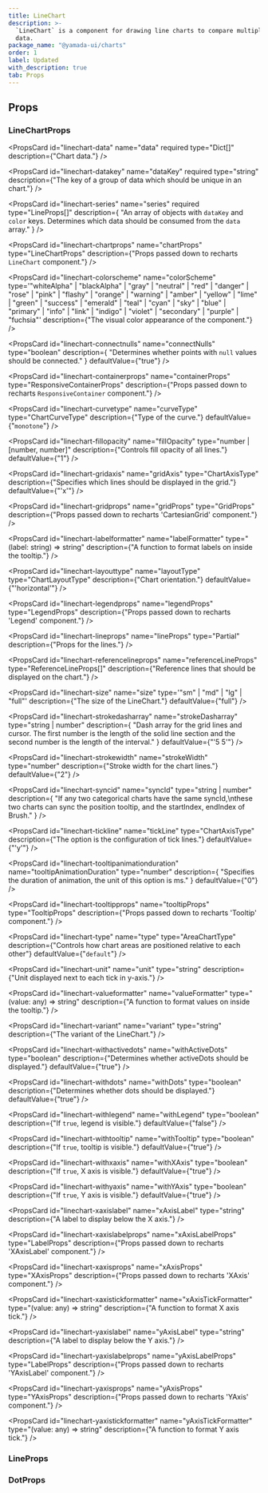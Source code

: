 ```yaml
---
title: LineChart
description: >-
  `LineChart` is a component for drawing line charts to compare multiple sets of
  data.
package_name: "@yamada-ui/charts"
order: 1
label: Updated
with_description: true
tab: Props
---
```


## Props

### LineChartProps

<PropsCard
  id="linechart-data"
  name="data"
  required
  type="Dict<any>[]"
  description={"Chart data."}
/>

<PropsCard
  id="linechart-datakey"
  name="dataKey"
  required
  type="string"
  description={"The key of a group of data which should be unique in an chart."}
/>

<PropsCard
  id="linechart-series"
  name="series"
  required
  type="LineProps[]"
  description={
    "An array of objects with `dataKey` and `color` keys. Determines which data should be consumed from the `data` array."
  }
/>

<PropsCard id="linechart-_accept" name="_accept" type="CSSUIObject" />

<PropsCard id="linechart-_active" name="_active" type="CSSUIObject" />

<PropsCard id="linechart-_after" name="_after" type="CSSUIObject" />

<PropsCard id="linechart-_anylink" name="_anyLink" type="CSSUIObject" />

<PropsCard id="linechart-_autofill" name="_autofill" type="CSSUIObject" />

<PropsCard id="linechart-_backdrop" name="_backdrop" type="CSSUIObject" />

<PropsCard id="linechart-_before" name="_before" type="CSSUIObject" />

<PropsCard id="linechart-_between" name="_between" type="CSSUIObject" />

<PropsCard id="linechart-_blank" name="_blank" type="CSSUIObject" />

<PropsCard id="linechart-_checked" name="_checked" type="CSSUIObject" />

<PropsCard id="linechart-_cue" name="_cue" type="CSSUIObject" />

<PropsCard id="linechart-_cueregion" name="_cueRegion" type="CSSUIObject" />

<PropsCard id="linechart-_dark" name="_dark" type="CSSUIObject" />

<PropsCard id="linechart-_default" name="_default" type="CSSUIObject" />

<PropsCard id="linechart-_disabled" name="_disabled" type="CSSUIObject" />

<PropsCard id="linechart-_empty" name="_empty" type="CSSUIObject" />

<PropsCard id="linechart-_enabled" name="_enabled" type="CSSUIObject" />

<PropsCard id="linechart-_end" name="_end" type="CSSUIObject" />

<PropsCard id="linechart-_even" name="_even" type="CSSUIObject" />

<PropsCard id="linechart-_expanded" name="_expanded" type="CSSUIObject" />

<PropsCard
  id="linechart-_fileselector"
  name="_fileSelector"
  type="CSSUIObject"
/>

<PropsCard id="linechart-_filled" name="_filled" type="CSSUIObject" />

<PropsCard id="linechart-_first" name="_first" type="CSSUIObject" />

<PropsCard id="linechart-_firstletter" name="_firstLetter" type="CSSUIObject" />

<PropsCard id="linechart-_firstline" name="_firstLine" type="CSSUIObject" />

<PropsCard id="linechart-_focus" name="_focus" type="CSSUIObject" />

<PropsCard
  id="linechart-_focusvisible"
  name="_focusVisible"
  type="CSSUIObject"
/>

<PropsCard id="linechart-_focuswithin" name="_focusWithin" type="CSSUIObject" />

<PropsCard id="linechart-_fullscreen" name="_fullScreen" type="CSSUIObject" />

<PropsCard id="linechart-_grabbed" name="_grabbed" type="CSSUIObject" />

<PropsCard id="linechart-_groupaccept" name="_groupAccept" type="CSSUIObject" />

<PropsCard id="linechart-_groupactive" name="_groupActive" type="CSSUIObject" />

<PropsCard id="linechart-_groupblank" name="_groupBlank" type="CSSUIObject" />

<PropsCard
  id="linechart-_groupchecked"
  name="_groupChecked"
  type="CSSUIObject"
/>

<PropsCard
  id="linechart-_groupdisabled"
  name="_groupDisabled"
  type="CSSUIObject"
/>

<PropsCard
  id="linechart-_groupenabled"
  name="_groupEnabled"
  type="CSSUIObject"
/>

<PropsCard
  id="linechart-_groupexpanded"
  name="_groupExpanded"
  type="CSSUIObject"
/>

<PropsCard id="linechart-_groupfocus" name="_groupFocus" type="CSSUIObject" />

<PropsCard
  id="linechart-_groupfocusvisible"
  name="_groupFocusVisible"
  type="CSSUIObject"
/>

<PropsCard
  id="linechart-_groupfocuswithin"
  name="_groupFocusWithin"
  type="CSSUIObject"
/>

<PropsCard
  id="linechart-_groupgrabbed"
  name="_groupGrabbed"
  type="CSSUIObject"
/>

<PropsCard
  id="linechart-_grouphorizontal"
  name="_groupHorizontal"
  type="CSSUIObject"
/>

<PropsCard id="linechart-_grouphover" name="_groupHover" type="CSSUIObject" />

<PropsCard id="linechart-_groupidle" name="_groupIdle" type="CSSUIObject" />

<PropsCard
  id="linechart-_groupinvalid"
  name="_groupInvalid"
  type="CSSUIObject"
/>

<PropsCard id="linechart-_grouploaded" name="_groupLoaded" type="CSSUIObject" />

<PropsCard
  id="linechart-_grouploading"
  name="_groupLoading"
  type="CSSUIObject"
/>

<PropsCard
  id="linechart-_groupoptional"
  name="_groupOptional"
  type="CSSUIObject"
/>

<PropsCard
  id="linechart-_groupplaceholdershown"
  name="_groupPlaceholderShown"
  type="CSSUIObject"
/>

<PropsCard
  id="linechart-_grouppressed"
  name="_groupPressed"
  type="CSSUIObject"
/>

<PropsCard
  id="linechart-_groupreadonly"
  name="_groupReadOnly"
  type="CSSUIObject"
/>

<PropsCard
  id="linechart-_groupreadwrite"
  name="_groupReadWrite"
  type="CSSUIObject"
/>

<PropsCard id="linechart-_groupreject" name="_groupReject" type="CSSUIObject" />

<PropsCard
  id="linechart-_grouprequired"
  name="_groupRequired"
  type="CSSUIObject"
/>

<PropsCard
  id="linechart-_groupselected"
  name="_groupSelected"
  type="CSSUIObject"
/>

<PropsCard
  id="linechart-_groupuserinvalid"
  name="_groupUserInvalid"
  type="CSSUIObject"
/>

<PropsCard id="linechart-_groupvalid" name="_groupValid" type="CSSUIObject" />

<PropsCard
  id="linechart-_groupvertical"
  name="_groupVertical"
  type="CSSUIObject"
/>

<PropsCard id="linechart-_hidden" name="_hidden" type="CSSUIObject" />

<PropsCard id="linechart-_holiday" name="_holiday" type="CSSUIObject" />

<PropsCard id="linechart-_horizontal" name="_horizontal" type="CSSUIObject" />

<PropsCard id="linechart-_hover" name="_hover" type="CSSUIObject" />

<PropsCard id="linechart-_idle" name="_idle" type="CSSUIObject" />

<PropsCard
  id="linechart-_indeterminate"
  name="_indeterminate"
  type="CSSUIObject"
/>

<PropsCard id="linechart-_inrange" name="_inRange" type="CSSUIObject" />

<PropsCard id="linechart-_invalid" name="_invalid" type="CSSUIObject" />

<PropsCard id="linechart-_last" name="_last" type="CSSUIObject" />

<PropsCard id="linechart-_light" name="_light" type="CSSUIObject" />

<PropsCard id="linechart-_link" name="_link" type="CSSUIObject" />

<PropsCard id="linechart-_loaded" name="_loaded" type="CSSUIObject" />

<PropsCard id="linechart-_loading" name="_loading" type="CSSUIObject" />

<PropsCard id="linechart-_marker" name="_marker" type="CSSUIObject" />

<PropsCard id="linechart-_mediadark" name="_mediaDark" type="CSSUIObject" />

<PropsCard id="linechart-_medialight" name="_mediaLight" type="CSSUIObject" />

<PropsCard
  id="linechart-_mediareducemotion"
  name="_mediaReduceMotion"
  type="CSSUIObject"
/>

<PropsCard id="linechart-_modal" name="_modal" type="CSSUIObject" />

<PropsCard
  id="linechart-_nativeactive"
  name="_nativeActive"
  type="CSSUIObject"
/>

<PropsCard
  id="linechart-_nativechecked"
  name="_nativeChecked"
  type="CSSUIObject"
/>

<PropsCard
  id="linechart-_nativedisabled"
  name="_nativeDisabled"
  type="CSSUIObject"
/>

<PropsCard id="linechart-_nativefocus" name="_nativeFocus" type="CSSUIObject" />

<PropsCard
  id="linechart-_nativefocusvisible"
  name="_nativeFocusVisible"
  type="CSSUIObject"
/>

<PropsCard
  id="linechart-_nativefocuswithin"
  name="_nativeFocusWithin"
  type="CSSUIObject"
/>

<PropsCard
  id="linechart-_nativehidden"
  name="_nativeHidden"
  type="CSSUIObject"
/>

<PropsCard id="linechart-_nativehover" name="_nativeHover" type="CSSUIObject" />

<PropsCard
  id="linechart-_nativereadonly"
  name="_nativeReadOnly"
  type="CSSUIObject"
/>

<PropsCard
  id="linechart-_nativetarget"
  name="_nativeTarget"
  type="CSSUIObject"
/>

<PropsCard id="linechart-_nativevalid" name="_nativeValid" type="CSSUIObject" />

<PropsCard id="linechart-_notfirst" name="_notFirst" type="CSSUIObject" />

<PropsCard id="linechart-_notlast" name="_notLast" type="CSSUIObject" />

<PropsCard id="linechart-_nottarget" name="_notTarget" type="CSSUIObject" />

<PropsCard id="linechart-_odd" name="_odd" type="CSSUIObject" />

<PropsCard id="linechart-_only" name="_only" type="CSSUIObject" />

<PropsCard id="linechart-_optional" name="_optional" type="CSSUIObject" />

<PropsCard id="linechart-_outrange" name="_outRange" type="CSSUIObject" />

<PropsCard id="linechart-_outside" name="_outside" type="CSSUIObject" />

<PropsCard id="linechart-_paused" name="_paused" type="CSSUIObject" />

<PropsCard id="linechart-_peeraccept" name="_peerAccept" type="CSSUIObject" />

<PropsCard id="linechart-_peeractive" name="_peerActive" type="CSSUIObject" />

<PropsCard id="linechart-_peerblank" name="_peerBlank" type="CSSUIObject" />

<PropsCard id="linechart-_peerchecked" name="_peerChecked" type="CSSUIObject" />

<PropsCard
  id="linechart-_peerdisabled"
  name="_peerDisabled"
  type="CSSUIObject"
/>

<PropsCard id="linechart-_peerenabled" name="_peerEnabled" type="CSSUIObject" />

<PropsCard
  id="linechart-_peerexpanded"
  name="_peerExpanded"
  type="CSSUIObject"
/>

<PropsCard id="linechart-_peerfocus" name="_peerFocus" type="CSSUIObject" />

<PropsCard
  id="linechart-_peerfocusvisible"
  name="_peerFocusVisible"
  type="CSSUIObject"
/>

<PropsCard
  id="linechart-_peerfocuswithin"
  name="_peerFocusWithin"
  type="CSSUIObject"
/>

<PropsCard id="linechart-_peergrabbed" name="_peerGrabbed" type="CSSUIObject" />

<PropsCard
  id="linechart-_peerhorizontal"
  name="_peerHorizontal"
  type="CSSUIObject"
/>

<PropsCard id="linechart-_peerhover" name="_peerHover" type="CSSUIObject" />

<PropsCard id="linechart-_peeridle" name="_peerIdle" type="CSSUIObject" />

<PropsCard id="linechart-_peerinvalid" name="_peerInvalid" type="CSSUIObject" />

<PropsCard id="linechart-_peerloaded" name="_peerLoaded" type="CSSUIObject" />

<PropsCard id="linechart-_peerloading" name="_peerLoading" type="CSSUIObject" />

<PropsCard
  id="linechart-_peeroptional"
  name="_peerOptional"
  type="CSSUIObject"
/>

<PropsCard
  id="linechart-_peerplaceholdershown"
  name="_peerPlaceholderShown"
  type="CSSUIObject"
/>

<PropsCard id="linechart-_peerpressed" name="_peerPressed" type="CSSUIObject" />

<PropsCard
  id="linechart-_peerreadonly"
  name="_peerReadOnly"
  type="CSSUIObject"
/>

<PropsCard
  id="linechart-_peerreadwrite"
  name="_peerReadWrite"
  type="CSSUIObject"
/>

<PropsCard id="linechart-_peerreject" name="_peerReject" type="CSSUIObject" />

<PropsCard
  id="linechart-_peerrequired"
  name="_peerRequired"
  type="CSSUIObject"
/>

<PropsCard
  id="linechart-_peerselected"
  name="_peerSelected"
  type="CSSUIObject"
/>

<PropsCard
  id="linechart-_peeruserinvalid"
  name="_peerUserInvalid"
  type="CSSUIObject"
/>

<PropsCard id="linechart-_peervalid" name="_peerValid" type="CSSUIObject" />

<PropsCard
  id="linechart-_peervertical"
  name="_peerVertical"
  type="CSSUIObject"
/>

<PropsCard id="linechart-_picture" name="_picture" type="CSSUIObject" />

<PropsCard id="linechart-_placeholder" name="_placeholder" type="CSSUIObject" />

<PropsCard
  id="linechart-_placeholdershown"
  name="_placeholderShown"
  type="CSSUIObject"
/>

<PropsCard id="linechart-_playing" name="_playing" type="CSSUIObject" />

<PropsCard id="linechart-_pressed" name="_pressed" type="CSSUIObject" />

<PropsCard id="linechart-_print" name="_print" type="CSSUIObject" />

<PropsCard id="linechart-_readonly" name="_readOnly" type="CSSUIObject" />

<PropsCard id="linechart-_readwrite" name="_readWrite" type="CSSUIObject" />

<PropsCard id="linechart-_reject" name="_reject" type="CSSUIObject" />

<PropsCard id="linechart-_required" name="_required" type="CSSUIObject" />

<PropsCard id="linechart-_ripple" name="_ripple" type="CSSUIObject" />

<PropsCard id="linechart-_scrollbar" name="_scrollbar" type="CSSUIObject" />

<PropsCard
  id="linechart-_scrollbarbutton"
  name="_scrollbarButton"
  type="CSSUIObject"
/>

<PropsCard
  id="linechart-_scrollbarcorner"
  name="_scrollbarCorner"
  type="CSSUIObject"
/>

<PropsCard
  id="linechart-_scrollbarthumb"
  name="_scrollbarThumb"
  type="CSSUIObject"
/>

<PropsCard
  id="linechart-_scrollbartrack"
  name="_scrollbarTrack"
  type="CSSUIObject"
/>

<PropsCard
  id="linechart-_scrollbartrackpiece"
  name="_scrollbarTrackPiece"
  type="CSSUIObject"
/>

<PropsCard id="linechart-_selected" name="_selected" type="CSSUIObject" />

<PropsCard id="linechart-_selection" name="_selection" type="CSSUIObject" />

<PropsCard id="linechart-_start" name="_start" type="CSSUIObject" />

<PropsCard id="linechart-_target" name="_target" type="CSSUIObject" />

<PropsCard id="linechart-_today" name="_today" type="CSSUIObject" />

<PropsCard id="linechart-_userinvalid" name="_userInvalid" type="CSSUIObject" />

<PropsCard id="linechart-_valid" name="_valid" type="CSSUIObject" />

<PropsCard id="linechart-_vertical" name="_vertical" type="CSSUIObject" />

<PropsCard id="linechart-_visited" name="_visited" type="CSSUIObject" />

<PropsCard id="linechart-_weekend" name="_weekend" type="CSSUIObject" />

<PropsCard
  id="linechart-chartprops"
  name="chartProps"
  type="LineChartProps"
  description={"Props passed down to recharts `LineChart` component."}
/>

<PropsCard
  id="linechart-colorscheme"
  name="colorScheme"
  type='"whiteAlpha" | "blackAlpha" | "gray" | "neutral" | "red" | "danger" | "rose" | "pink" | "flashy" | "orange" | "warning" | "amber" | "yellow" | "lime" | "green" | "success" | "emerald" | "teal" | "cyan" | "sky" | "blue" | "primary" | "info" | "link" | "indigo" | "violet" | "secondary" | "purple" | "fuchsia"'
  description={"The visual color appearance of the component."}
/>

<PropsCard
  id="linechart-connectnulls"
  name="connectNulls"
  type="boolean"
  description={
    "Determines whether points with `null` values should be connected."
  }
  defaultValue={"true"}
/>

<PropsCard
  id="linechart-containerprops"
  name="containerProps"
  type="ResponsiveContainerProps"
  description={"Props passed down to recharts `ResponsiveContainer` component."}
/>

<PropsCard
  id="linechart-curvetype"
  name="curveType"
  type="ChartCurveType"
  description={"Type of the curve."}
  defaultValue={"`monotone`"}
/>

<PropsCard
  id="linechart-fillopacity"
  name="fillOpacity"
  type="number | [number, number]"
  description={"Controls fill opacity of all lines."}
  defaultValue={"1"}
/>

<PropsCard
  id="linechart-gridaxis"
  name="gridAxis"
  type="ChartAxisType"
  description={"Specifies which lines should be displayed in the grid."}
  defaultValue={"'x'"}
/>

<PropsCard
  id="linechart-gridprops"
  name="gridProps"
  type="GridProps"
  description={"Props passed down to recharts 'CartesianGrid' component."}
/>

<PropsCard
  id="linechart-labelformatter"
  name="labelFormatter"
  type="(label: string) => string"
  description={"A function to format labels on inside the tooltip."}
/>

<PropsCard
  id="linechart-layouttype"
  name="layoutType"
  type="ChartLayoutType"
  description={"Chart orientation."}
  defaultValue={"'horizontal'"}
/>

<PropsCard
  id="linechart-legendprops"
  name="legendProps"
  type="LegendProps"
  description={"Props passed down to recharts 'Legend' component."}
/>

<PropsCard
  id="linechart-lineprops"
  name="lineProps"
  type="Partial<LineProps>"
  description={"Props for the lines."}
/>

<PropsCard
  id="linechart-referencelineprops"
  name="referenceLineProps"
  type="ReferenceLineProps[]"
  description={"Reference lines that should be displayed on the chart."}
/>

<PropsCard
  id="linechart-size"
  name="size"
  type='"sm" | "md" | "lg" | "full"'
  description={"The size of the LineChart."}
  defaultValue={"full"}
/>

<PropsCard
  id="linechart-strokedasharray"
  name="strokeDasharray"
  type="string | number"
  description={
    "Dash array for the grid lines and cursor. The first number is the length of the solid line section and the second number is the length of the interval."
  }
  defaultValue={"'5 5'"}
/>

<PropsCard
  id="linechart-strokewidth"
  name="strokeWidth"
  type="number"
  description={"Stroke width for the chart lines."}
  defaultValue={"2"}
/>

<PropsCard
  id="linechart-syncid"
  name="syncId"
  type="string | number"
  description={
    "If any two categorical charts have the same syncId,\nthese two charts can sync the position tooltip, and the startIndex, endIndex of Brush."
  }
/>

<PropsCard
  id="linechart-tickline"
  name="tickLine"
  type="ChartAxisType"
  description={"The option is the configuration of tick lines."}
  defaultValue={"'y'"}
/>

<PropsCard
  id="linechart-tooltipanimationduration"
  name="tooltipAnimationDuration"
  type="number"
  description={
    "Specifies the duration of animation, the unit of this option is ms."
  }
  defaultValue={"0"}
/>

<PropsCard
  id="linechart-tooltipprops"
  name="tooltipProps"
  type="TooltipProps"
  description={"Props passed down to recharts 'Tooltip' component."}
/>

<PropsCard
  id="linechart-type"
  name="type"
  type="AreaChartType"
  description={"Controls how chart areas are positioned relative to each other"}
  defaultValue={"`default`"}
/>

<PropsCard
  id="linechart-unit"
  name="unit"
  type="string"
  description={"Unit displayed next to each tick in y-axis."}
/>

<PropsCard
  id="linechart-valueformatter"
  name="valueFormatter"
  type="(value: any) => string"
  description={"A function to format values on inside the tooltip."}
/>

<PropsCard
  id="linechart-variant"
  name="variant"
  type="string"
  description={"The variant of the LineChart."}
/>

<PropsCard
  id="linechart-withactivedots"
  name="withActiveDots"
  type="boolean"
  description={"Determines whether activeDots should be displayed."}
  defaultValue={"true"}
/>

<PropsCard
  id="linechart-withdots"
  name="withDots"
  type="boolean"
  description={"Determines whether dots should be displayed."}
  defaultValue={"true"}
/>

<PropsCard
  id="linechart-withlegend"
  name="withLegend"
  type="boolean"
  description={"If `true`, legend is visible."}
  defaultValue={"false"}
/>

<PropsCard
  id="linechart-withtooltip"
  name="withTooltip"
  type="boolean"
  description={"If `true`, tooltip is visible."}
  defaultValue={"true"}
/>

<PropsCard
  id="linechart-withxaxis"
  name="withXAxis"
  type="boolean"
  description={"If `true`, X axis is visible."}
  defaultValue={"true"}
/>

<PropsCard
  id="linechart-withyaxis"
  name="withYAxis"
  type="boolean"
  description={"If `true`, Y axis is visible."}
  defaultValue={"true"}
/>

<PropsCard
  id="linechart-xaxislabel"
  name="xAxisLabel"
  type="string"
  description={"A label to display below the X axis."}
/>

<PropsCard
  id="linechart-xaxislabelprops"
  name="xAxisLabelProps"
  type="LabelProps"
  description={"Props passed down to recharts 'XAxisLabel' component."}
/>

<PropsCard
  id="linechart-xaxisprops"
  name="xAxisProps"
  type="XAxisProps"
  description={"Props passed down to recharts 'XAxis' component."}
/>

<PropsCard
  id="linechart-xaxistickformatter"
  name="xAxisTickFormatter"
  type="(value: any) => string"
  description={"A function to format X axis tick."}
/>

<PropsCard
  id="linechart-yaxislabel"
  name="yAxisLabel"
  type="string"
  description={"A label to display below the Y axis."}
/>

<PropsCard
  id="linechart-yaxislabelprops"
  name="yAxisLabelProps"
  type="LabelProps"
  description={"Props passed down to recharts 'YAxisLabel' component."}
/>

<PropsCard
  id="linechart-yaxisprops"
  name="yAxisProps"
  type="YAxisProps"
  description={"Props passed down to recharts 'YAxis' component."}
/>

<PropsCard
  id="linechart-yaxistickformatter"
  name="yAxisTickFormatter"
  type="(value: any) => string"
  description={"A function to format Y axis tick."}
/>

### LineProps

<PropsCard id="line-_accept" name="_accept" type="CSSUIObject" />

<PropsCard id="line-_active" name="_active" type="CSSUIObject" />

<PropsCard id="line-_after" name="_after" type="CSSUIObject" />

<PropsCard id="line-_anylink" name="_anyLink" type="CSSUIObject" />

<PropsCard id="line-_autofill" name="_autofill" type="CSSUIObject" />

<PropsCard id="line-_backdrop" name="_backdrop" type="CSSUIObject" />

<PropsCard id="line-_before" name="_before" type="CSSUIObject" />

<PropsCard id="line-_between" name="_between" type="CSSUIObject" />

<PropsCard id="line-_blank" name="_blank" type="CSSUIObject" />

<PropsCard id="line-_checked" name="_checked" type="CSSUIObject" />

<PropsCard id="line-_cue" name="_cue" type="CSSUIObject" />

<PropsCard id="line-_cueregion" name="_cueRegion" type="CSSUIObject" />

<PropsCard id="line-_dark" name="_dark" type="CSSUIObject" />

<PropsCard id="line-_default" name="_default" type="CSSUIObject" />

<PropsCard id="line-_disabled" name="_disabled" type="CSSUIObject" />

<PropsCard id="line-_empty" name="_empty" type="CSSUIObject" />

<PropsCard id="line-_enabled" name="_enabled" type="CSSUIObject" />

<PropsCard id="line-_end" name="_end" type="CSSUIObject" />

<PropsCard id="line-_even" name="_even" type="CSSUIObject" />

<PropsCard id="line-_expanded" name="_expanded" type="CSSUIObject" />

<PropsCard id="line-_fileselector" name="_fileSelector" type="CSSUIObject" />

<PropsCard id="line-_filled" name="_filled" type="CSSUIObject" />

<PropsCard id="line-_first" name="_first" type="CSSUIObject" />

<PropsCard id="line-_firstletter" name="_firstLetter" type="CSSUIObject" />

<PropsCard id="line-_firstline" name="_firstLine" type="CSSUIObject" />

<PropsCard id="line-_focus" name="_focus" type="CSSUIObject" />

<PropsCard id="line-_focusvisible" name="_focusVisible" type="CSSUIObject" />

<PropsCard id="line-_focuswithin" name="_focusWithin" type="CSSUIObject" />

<PropsCard id="line-_fullscreen" name="_fullScreen" type="CSSUIObject" />

<PropsCard id="line-_grabbed" name="_grabbed" type="CSSUIObject" />

<PropsCard id="line-_groupaccept" name="_groupAccept" type="CSSUIObject" />

<PropsCard id="line-_groupactive" name="_groupActive" type="CSSUIObject" />

<PropsCard id="line-_groupblank" name="_groupBlank" type="CSSUIObject" />

<PropsCard id="line-_groupchecked" name="_groupChecked" type="CSSUIObject" />

<PropsCard id="line-_groupdisabled" name="_groupDisabled" type="CSSUIObject" />

<PropsCard id="line-_groupenabled" name="_groupEnabled" type="CSSUIObject" />

<PropsCard id="line-_groupexpanded" name="_groupExpanded" type="CSSUIObject" />

<PropsCard id="line-_groupfocus" name="_groupFocus" type="CSSUIObject" />

<PropsCard
  id="line-_groupfocusvisible"
  name="_groupFocusVisible"
  type="CSSUIObject"
/>

<PropsCard
  id="line-_groupfocuswithin"
  name="_groupFocusWithin"
  type="CSSUIObject"
/>

<PropsCard id="line-_groupgrabbed" name="_groupGrabbed" type="CSSUIObject" />

<PropsCard
  id="line-_grouphorizontal"
  name="_groupHorizontal"
  type="CSSUIObject"
/>

<PropsCard id="line-_grouphover" name="_groupHover" type="CSSUIObject" />

<PropsCard id="line-_groupidle" name="_groupIdle" type="CSSUIObject" />

<PropsCard id="line-_groupinvalid" name="_groupInvalid" type="CSSUIObject" />

<PropsCard id="line-_grouploaded" name="_groupLoaded" type="CSSUIObject" />

<PropsCard id="line-_grouploading" name="_groupLoading" type="CSSUIObject" />

<PropsCard id="line-_groupoptional" name="_groupOptional" type="CSSUIObject" />

<PropsCard
  id="line-_groupplaceholdershown"
  name="_groupPlaceholderShown"
  type="CSSUIObject"
/>

<PropsCard id="line-_grouppressed" name="_groupPressed" type="CSSUIObject" />

<PropsCard id="line-_groupreadonly" name="_groupReadOnly" type="CSSUIObject" />

<PropsCard
  id="line-_groupreadwrite"
  name="_groupReadWrite"
  type="CSSUIObject"
/>

<PropsCard id="line-_groupreject" name="_groupReject" type="CSSUIObject" />

<PropsCard id="line-_grouprequired" name="_groupRequired" type="CSSUIObject" />

<PropsCard id="line-_groupselected" name="_groupSelected" type="CSSUIObject" />

<PropsCard
  id="line-_groupuserinvalid"
  name="_groupUserInvalid"
  type="CSSUIObject"
/>

<PropsCard id="line-_groupvalid" name="_groupValid" type="CSSUIObject" />

<PropsCard id="line-_groupvertical" name="_groupVertical" type="CSSUIObject" />

<PropsCard id="line-_hidden" name="_hidden" type="CSSUIObject" />

<PropsCard id="line-_holiday" name="_holiday" type="CSSUIObject" />

<PropsCard id="line-_horizontal" name="_horizontal" type="CSSUIObject" />

<PropsCard id="line-_hover" name="_hover" type="CSSUIObject" />

<PropsCard id="line-_idle" name="_idle" type="CSSUIObject" />

<PropsCard id="line-_indeterminate" name="_indeterminate" type="CSSUIObject" />

<PropsCard id="line-_inrange" name="_inRange" type="CSSUIObject" />

<PropsCard id="line-_invalid" name="_invalid" type="CSSUIObject" />

<PropsCard id="line-_last" name="_last" type="CSSUIObject" />

<PropsCard id="line-_light" name="_light" type="CSSUIObject" />

<PropsCard id="line-_link" name="_link" type="CSSUIObject" />

<PropsCard id="line-_loaded" name="_loaded" type="CSSUIObject" />

<PropsCard id="line-_loading" name="_loading" type="CSSUIObject" />

<PropsCard id="line-_marker" name="_marker" type="CSSUIObject" />

<PropsCard id="line-_mediadark" name="_mediaDark" type="CSSUIObject" />

<PropsCard id="line-_medialight" name="_mediaLight" type="CSSUIObject" />

<PropsCard
  id="line-_mediareducemotion"
  name="_mediaReduceMotion"
  type="CSSUIObject"
/>

<PropsCard id="line-_modal" name="_modal" type="CSSUIObject" />

<PropsCard id="line-_nativeactive" name="_nativeActive" type="CSSUIObject" />

<PropsCard id="line-_nativechecked" name="_nativeChecked" type="CSSUIObject" />

<PropsCard
  id="line-_nativedisabled"
  name="_nativeDisabled"
  type="CSSUIObject"
/>

<PropsCard id="line-_nativefocus" name="_nativeFocus" type="CSSUIObject" />

<PropsCard
  id="line-_nativefocusvisible"
  name="_nativeFocusVisible"
  type="CSSUIObject"
/>

<PropsCard
  id="line-_nativefocuswithin"
  name="_nativeFocusWithin"
  type="CSSUIObject"
/>

<PropsCard id="line-_nativehidden" name="_nativeHidden" type="CSSUIObject" />

<PropsCard id="line-_nativehover" name="_nativeHover" type="CSSUIObject" />

<PropsCard
  id="line-_nativereadonly"
  name="_nativeReadOnly"
  type="CSSUIObject"
/>

<PropsCard id="line-_nativetarget" name="_nativeTarget" type="CSSUIObject" />

<PropsCard id="line-_nativevalid" name="_nativeValid" type="CSSUIObject" />

<PropsCard id="line-_notfirst" name="_notFirst" type="CSSUIObject" />

<PropsCard id="line-_notlast" name="_notLast" type="CSSUIObject" />

<PropsCard id="line-_nottarget" name="_notTarget" type="CSSUIObject" />

<PropsCard id="line-_odd" name="_odd" type="CSSUIObject" />

<PropsCard id="line-_only" name="_only" type="CSSUIObject" />

<PropsCard id="line-_optional" name="_optional" type="CSSUIObject" />

<PropsCard id="line-_outrange" name="_outRange" type="CSSUIObject" />

<PropsCard id="line-_outside" name="_outside" type="CSSUIObject" />

<PropsCard id="line-_paused" name="_paused" type="CSSUIObject" />

<PropsCard id="line-_peeraccept" name="_peerAccept" type="CSSUIObject" />

<PropsCard id="line-_peeractive" name="_peerActive" type="CSSUIObject" />

<PropsCard id="line-_peerblank" name="_peerBlank" type="CSSUIObject" />

<PropsCard id="line-_peerchecked" name="_peerChecked" type="CSSUIObject" />

<PropsCard id="line-_peerdisabled" name="_peerDisabled" type="CSSUIObject" />

<PropsCard id="line-_peerenabled" name="_peerEnabled" type="CSSUIObject" />

<PropsCard id="line-_peerexpanded" name="_peerExpanded" type="CSSUIObject" />

<PropsCard id="line-_peerfocus" name="_peerFocus" type="CSSUIObject" />

<PropsCard
  id="line-_peerfocusvisible"
  name="_peerFocusVisible"
  type="CSSUIObject"
/>

<PropsCard
  id="line-_peerfocuswithin"
  name="_peerFocusWithin"
  type="CSSUIObject"
/>

<PropsCard id="line-_peergrabbed" name="_peerGrabbed" type="CSSUIObject" />

<PropsCard
  id="line-_peerhorizontal"
  name="_peerHorizontal"
  type="CSSUIObject"
/>

<PropsCard id="line-_peerhover" name="_peerHover" type="CSSUIObject" />

<PropsCard id="line-_peeridle" name="_peerIdle" type="CSSUIObject" />

<PropsCard id="line-_peerinvalid" name="_peerInvalid" type="CSSUIObject" />

<PropsCard id="line-_peerloaded" name="_peerLoaded" type="CSSUIObject" />

<PropsCard id="line-_peerloading" name="_peerLoading" type="CSSUIObject" />

<PropsCard id="line-_peeroptional" name="_peerOptional" type="CSSUIObject" />

<PropsCard
  id="line-_peerplaceholdershown"
  name="_peerPlaceholderShown"
  type="CSSUIObject"
/>

<PropsCard id="line-_peerpressed" name="_peerPressed" type="CSSUIObject" />

<PropsCard id="line-_peerreadonly" name="_peerReadOnly" type="CSSUIObject" />

<PropsCard id="line-_peerreadwrite" name="_peerReadWrite" type="CSSUIObject" />

<PropsCard id="line-_peerreject" name="_peerReject" type="CSSUIObject" />

<PropsCard id="line-_peerrequired" name="_peerRequired" type="CSSUIObject" />

<PropsCard id="line-_peerselected" name="_peerSelected" type="CSSUIObject" />

<PropsCard
  id="line-_peeruserinvalid"
  name="_peerUserInvalid"
  type="CSSUIObject"
/>

<PropsCard id="line-_peervalid" name="_peerValid" type="CSSUIObject" />

<PropsCard id="line-_peervertical" name="_peerVertical" type="CSSUIObject" />

<PropsCard id="line-_picture" name="_picture" type="CSSUIObject" />

<PropsCard id="line-_placeholder" name="_placeholder" type="CSSUIObject" />

<PropsCard
  id="line-_placeholdershown"
  name="_placeholderShown"
  type="CSSUIObject"
/>

<PropsCard id="line-_playing" name="_playing" type="CSSUIObject" />

<PropsCard id="line-_pressed" name="_pressed" type="CSSUIObject" />

<PropsCard id="line-_print" name="_print" type="CSSUIObject" />

<PropsCard id="line-_readonly" name="_readOnly" type="CSSUIObject" />

<PropsCard id="line-_readwrite" name="_readWrite" type="CSSUIObject" />

<PropsCard id="line-_reject" name="_reject" type="CSSUIObject" />

<PropsCard id="line-_required" name="_required" type="CSSUIObject" />

<PropsCard id="line-_ripple" name="_ripple" type="CSSUIObject" />

<PropsCard id="line-_scrollbar" name="_scrollbar" type="CSSUIObject" />

<PropsCard
  id="line-_scrollbarbutton"
  name="_scrollbarButton"
  type="CSSUIObject"
/>

<PropsCard
  id="line-_scrollbarcorner"
  name="_scrollbarCorner"
  type="CSSUIObject"
/>

<PropsCard
  id="line-_scrollbarthumb"
  name="_scrollbarThumb"
  type="CSSUIObject"
/>

<PropsCard
  id="line-_scrollbartrack"
  name="_scrollbarTrack"
  type="CSSUIObject"
/>

<PropsCard
  id="line-_scrollbartrackpiece"
  name="_scrollbarTrackPiece"
  type="CSSUIObject"
/>

<PropsCard id="line-_selected" name="_selected" type="CSSUIObject" />

<PropsCard id="line-_selection" name="_selection" type="CSSUIObject" />

<PropsCard id="line-_start" name="_start" type="CSSUIObject" />

<PropsCard id="line-_target" name="_target" type="CSSUIObject" />

<PropsCard id="line-_today" name="_today" type="CSSUIObject" />

<PropsCard id="line-_userinvalid" name="_userInvalid" type="CSSUIObject" />

<PropsCard id="line-_valid" name="_valid" type="CSSUIObject" />

<PropsCard id="line-_vertical" name="_vertical" type="CSSUIObject" />

<PropsCard id="line-_visited" name="_visited" type="CSSUIObject" />

<PropsCard id="line-_weekend" name="_weekend" type="CSSUIObject" />

<PropsCard id="line-activedot" name="activeDot" type="DotProps" />

<PropsCard
  id="line-color"
  name="color"
  type='UIValue<"border" | "link" | Color | "current" | "focus" | "whiteAlpha.50" | "whiteAlpha.100" | "whiteAlpha.200" | "whiteAlpha.300" | "whiteAlpha.400" | "whiteAlpha.500" | ... 319 more ... | "link.950">'
/>

<PropsCard id="line-dimdot" name="dimDot" type="DotProps" />

<PropsCard id="line-dimline" name="dimLine" type="Partial<LineProps>" />

<PropsCard id="line-dot" name="dot" type="DotProps" />

### DotProps

<PropsCard id="dot-_accept" name="_accept" type="CSSUIObject" />

<PropsCard id="dot-_active" name="_active" type="CSSUIObject" />

<PropsCard id="dot-_after" name="_after" type="CSSUIObject" />

<PropsCard id="dot-_anylink" name="_anyLink" type="CSSUIObject" />

<PropsCard id="dot-_autofill" name="_autofill" type="CSSUIObject" />

<PropsCard id="dot-_backdrop" name="_backdrop" type="CSSUIObject" />

<PropsCard id="dot-_before" name="_before" type="CSSUIObject" />

<PropsCard id="dot-_between" name="_between" type="CSSUIObject" />

<PropsCard id="dot-_blank" name="_blank" type="CSSUIObject" />

<PropsCard id="dot-_checked" name="_checked" type="CSSUIObject" />

<PropsCard id="dot-_cue" name="_cue" type="CSSUIObject" />

<PropsCard id="dot-_cueregion" name="_cueRegion" type="CSSUIObject" />

<PropsCard id="dot-_dark" name="_dark" type="CSSUIObject" />

<PropsCard id="dot-_default" name="_default" type="CSSUIObject" />

<PropsCard id="dot-_disabled" name="_disabled" type="CSSUIObject" />

<PropsCard id="dot-_empty" name="_empty" type="CSSUIObject" />

<PropsCard id="dot-_enabled" name="_enabled" type="CSSUIObject" />

<PropsCard id="dot-_end" name="_end" type="CSSUIObject" />

<PropsCard id="dot-_even" name="_even" type="CSSUIObject" />

<PropsCard id="dot-_expanded" name="_expanded" type="CSSUIObject" />

<PropsCard id="dot-_fileselector" name="_fileSelector" type="CSSUIObject" />

<PropsCard id="dot-_filled" name="_filled" type="CSSUIObject" />

<PropsCard id="dot-_first" name="_first" type="CSSUIObject" />

<PropsCard id="dot-_firstletter" name="_firstLetter" type="CSSUIObject" />

<PropsCard id="dot-_firstline" name="_firstLine" type="CSSUIObject" />

<PropsCard id="dot-_focus" name="_focus" type="CSSUIObject" />

<PropsCard id="dot-_focusvisible" name="_focusVisible" type="CSSUIObject" />

<PropsCard id="dot-_focuswithin" name="_focusWithin" type="CSSUIObject" />

<PropsCard id="dot-_fullscreen" name="_fullScreen" type="CSSUIObject" />

<PropsCard id="dot-_grabbed" name="_grabbed" type="CSSUIObject" />

<PropsCard id="dot-_groupaccept" name="_groupAccept" type="CSSUIObject" />

<PropsCard id="dot-_groupactive" name="_groupActive" type="CSSUIObject" />

<PropsCard id="dot-_groupblank" name="_groupBlank" type="CSSUIObject" />

<PropsCard id="dot-_groupchecked" name="_groupChecked" type="CSSUIObject" />

<PropsCard id="dot-_groupdisabled" name="_groupDisabled" type="CSSUIObject" />

<PropsCard id="dot-_groupenabled" name="_groupEnabled" type="CSSUIObject" />

<PropsCard id="dot-_groupexpanded" name="_groupExpanded" type="CSSUIObject" />

<PropsCard id="dot-_groupfocus" name="_groupFocus" type="CSSUIObject" />

<PropsCard
  id="dot-_groupfocusvisible"
  name="_groupFocusVisible"
  type="CSSUIObject"
/>

<PropsCard
  id="dot-_groupfocuswithin"
  name="_groupFocusWithin"
  type="CSSUIObject"
/>

<PropsCard id="dot-_groupgrabbed" name="_groupGrabbed" type="CSSUIObject" />

<PropsCard
  id="dot-_grouphorizontal"
  name="_groupHorizontal"
  type="CSSUIObject"
/>

<PropsCard id="dot-_grouphover" name="_groupHover" type="CSSUIObject" />

<PropsCard id="dot-_groupidle" name="_groupIdle" type="CSSUIObject" />

<PropsCard id="dot-_groupinvalid" name="_groupInvalid" type="CSSUIObject" />

<PropsCard id="dot-_grouploaded" name="_groupLoaded" type="CSSUIObject" />

<PropsCard id="dot-_grouploading" name="_groupLoading" type="CSSUIObject" />

<PropsCard id="dot-_groupoptional" name="_groupOptional" type="CSSUIObject" />

<PropsCard
  id="dot-_groupplaceholdershown"
  name="_groupPlaceholderShown"
  type="CSSUIObject"
/>

<PropsCard id="dot-_grouppressed" name="_groupPressed" type="CSSUIObject" />

<PropsCard id="dot-_groupreadonly" name="_groupReadOnly" type="CSSUIObject" />

<PropsCard id="dot-_groupreadwrite" name="_groupReadWrite" type="CSSUIObject" />

<PropsCard id="dot-_groupreject" name="_groupReject" type="CSSUIObject" />

<PropsCard id="dot-_grouprequired" name="_groupRequired" type="CSSUIObject" />

<PropsCard id="dot-_groupselected" name="_groupSelected" type="CSSUIObject" />

<PropsCard
  id="dot-_groupuserinvalid"
  name="_groupUserInvalid"
  type="CSSUIObject"
/>

<PropsCard id="dot-_groupvalid" name="_groupValid" type="CSSUIObject" />

<PropsCard id="dot-_groupvertical" name="_groupVertical" type="CSSUIObject" />

<PropsCard id="dot-_hidden" name="_hidden" type="CSSUIObject" />

<PropsCard id="dot-_holiday" name="_holiday" type="CSSUIObject" />

<PropsCard id="dot-_horizontal" name="_horizontal" type="CSSUIObject" />

<PropsCard id="dot-_hover" name="_hover" type="CSSUIObject" />

<PropsCard id="dot-_idle" name="_idle" type="CSSUIObject" />

<PropsCard id="dot-_indeterminate" name="_indeterminate" type="CSSUIObject" />

<PropsCard id="dot-_inrange" name="_inRange" type="CSSUIObject" />

<PropsCard id="dot-_invalid" name="_invalid" type="CSSUIObject" />

<PropsCard id="dot-_last" name="_last" type="CSSUIObject" />

<PropsCard id="dot-_light" name="_light" type="CSSUIObject" />

<PropsCard id="dot-_link" name="_link" type="CSSUIObject" />

<PropsCard id="dot-_loaded" name="_loaded" type="CSSUIObject" />

<PropsCard id="dot-_loading" name="_loading" type="CSSUIObject" />

<PropsCard id="dot-_marker" name="_marker" type="CSSUIObject" />

<PropsCard id="dot-_mediadark" name="_mediaDark" type="CSSUIObject" />

<PropsCard id="dot-_medialight" name="_mediaLight" type="CSSUIObject" />

<PropsCard
  id="dot-_mediareducemotion"
  name="_mediaReduceMotion"
  type="CSSUIObject"
/>

<PropsCard id="dot-_modal" name="_modal" type="CSSUIObject" />

<PropsCard id="dot-_nativeactive" name="_nativeActive" type="CSSUIObject" />

<PropsCard id="dot-_nativechecked" name="_nativeChecked" type="CSSUIObject" />

<PropsCard id="dot-_nativedisabled" name="_nativeDisabled" type="CSSUIObject" />

<PropsCard id="dot-_nativefocus" name="_nativeFocus" type="CSSUIObject" />

<PropsCard
  id="dot-_nativefocusvisible"
  name="_nativeFocusVisible"
  type="CSSUIObject"
/>

<PropsCard
  id="dot-_nativefocuswithin"
  name="_nativeFocusWithin"
  type="CSSUIObject"
/>

<PropsCard id="dot-_nativehidden" name="_nativeHidden" type="CSSUIObject" />

<PropsCard id="dot-_nativehover" name="_nativeHover" type="CSSUIObject" />

<PropsCard id="dot-_nativereadonly" name="_nativeReadOnly" type="CSSUIObject" />

<PropsCard id="dot-_nativetarget" name="_nativeTarget" type="CSSUIObject" />

<PropsCard id="dot-_nativevalid" name="_nativeValid" type="CSSUIObject" />

<PropsCard id="dot-_notfirst" name="_notFirst" type="CSSUIObject" />

<PropsCard id="dot-_notlast" name="_notLast" type="CSSUIObject" />

<PropsCard id="dot-_nottarget" name="_notTarget" type="CSSUIObject" />

<PropsCard id="dot-_odd" name="_odd" type="CSSUIObject" />

<PropsCard id="dot-_only" name="_only" type="CSSUIObject" />

<PropsCard id="dot-_optional" name="_optional" type="CSSUIObject" />

<PropsCard id="dot-_outrange" name="_outRange" type="CSSUIObject" />

<PropsCard id="dot-_outside" name="_outside" type="CSSUIObject" />

<PropsCard id="dot-_paused" name="_paused" type="CSSUIObject" />

<PropsCard id="dot-_peeraccept" name="_peerAccept" type="CSSUIObject" />

<PropsCard id="dot-_peeractive" name="_peerActive" type="CSSUIObject" />

<PropsCard id="dot-_peerblank" name="_peerBlank" type="CSSUIObject" />

<PropsCard id="dot-_peerchecked" name="_peerChecked" type="CSSUIObject" />

<PropsCard id="dot-_peerdisabled" name="_peerDisabled" type="CSSUIObject" />

<PropsCard id="dot-_peerenabled" name="_peerEnabled" type="CSSUIObject" />

<PropsCard id="dot-_peerexpanded" name="_peerExpanded" type="CSSUIObject" />

<PropsCard id="dot-_peerfocus" name="_peerFocus" type="CSSUIObject" />

<PropsCard
  id="dot-_peerfocusvisible"
  name="_peerFocusVisible"
  type="CSSUIObject"
/>

<PropsCard
  id="dot-_peerfocuswithin"
  name="_peerFocusWithin"
  type="CSSUIObject"
/>

<PropsCard id="dot-_peergrabbed" name="_peerGrabbed" type="CSSUIObject" />

<PropsCard id="dot-_peerhorizontal" name="_peerHorizontal" type="CSSUIObject" />

<PropsCard id="dot-_peerhover" name="_peerHover" type="CSSUIObject" />

<PropsCard id="dot-_peeridle" name="_peerIdle" type="CSSUIObject" />

<PropsCard id="dot-_peerinvalid" name="_peerInvalid" type="CSSUIObject" />

<PropsCard id="dot-_peerloaded" name="_peerLoaded" type="CSSUIObject" />

<PropsCard id="dot-_peerloading" name="_peerLoading" type="CSSUIObject" />

<PropsCard id="dot-_peeroptional" name="_peerOptional" type="CSSUIObject" />

<PropsCard
  id="dot-_peerplaceholdershown"
  name="_peerPlaceholderShown"
  type="CSSUIObject"
/>

<PropsCard id="dot-_peerpressed" name="_peerPressed" type="CSSUIObject" />

<PropsCard id="dot-_peerreadonly" name="_peerReadOnly" type="CSSUIObject" />

<PropsCard id="dot-_peerreadwrite" name="_peerReadWrite" type="CSSUIObject" />

<PropsCard id="dot-_peerreject" name="_peerReject" type="CSSUIObject" />

<PropsCard id="dot-_peerrequired" name="_peerRequired" type="CSSUIObject" />

<PropsCard id="dot-_peerselected" name="_peerSelected" type="CSSUIObject" />

<PropsCard
  id="dot-_peeruserinvalid"
  name="_peerUserInvalid"
  type="CSSUIObject"
/>

<PropsCard id="dot-_peervalid" name="_peerValid" type="CSSUIObject" />

<PropsCard id="dot-_peervertical" name="_peerVertical" type="CSSUIObject" />

<PropsCard id="dot-_picture" name="_picture" type="CSSUIObject" />

<PropsCard id="dot-_placeholder" name="_placeholder" type="CSSUIObject" />

<PropsCard
  id="dot-_placeholdershown"
  name="_placeholderShown"
  type="CSSUIObject"
/>

<PropsCard id="dot-_playing" name="_playing" type="CSSUIObject" />

<PropsCard id="dot-_pressed" name="_pressed" type="CSSUIObject" />

<PropsCard id="dot-_print" name="_print" type="CSSUIObject" />

<PropsCard id="dot-_readonly" name="_readOnly" type="CSSUIObject" />

<PropsCard id="dot-_readwrite" name="_readWrite" type="CSSUIObject" />

<PropsCard id="dot-_reject" name="_reject" type="CSSUIObject" />

<PropsCard id="dot-_required" name="_required" type="CSSUIObject" />

<PropsCard id="dot-_ripple" name="_ripple" type="CSSUIObject" />

<PropsCard id="dot-_scrollbar" name="_scrollbar" type="CSSUIObject" />

<PropsCard
  id="dot-_scrollbarbutton"
  name="_scrollbarButton"
  type="CSSUIObject"
/>

<PropsCard
  id="dot-_scrollbarcorner"
  name="_scrollbarCorner"
  type="CSSUIObject"
/>

<PropsCard id="dot-_scrollbarthumb" name="_scrollbarThumb" type="CSSUIObject" />

<PropsCard id="dot-_scrollbartrack" name="_scrollbarTrack" type="CSSUIObject" />

<PropsCard
  id="dot-_scrollbartrackpiece"
  name="_scrollbarTrackPiece"
  type="CSSUIObject"
/>

<PropsCard id="dot-_selected" name="_selected" type="CSSUIObject" />

<PropsCard id="dot-_selection" name="_selection" type="CSSUIObject" />

<PropsCard id="dot-_start" name="_start" type="CSSUIObject" />

<PropsCard id="dot-_target" name="_target" type="CSSUIObject" />

<PropsCard id="dot-_today" name="_today" type="CSSUIObject" />

<PropsCard id="dot-_userinvalid" name="_userInvalid" type="CSSUIObject" />

<PropsCard id="dot-_valid" name="_valid" type="CSSUIObject" />

<PropsCard id="dot-_vertical" name="_vertical" type="CSSUIObject" />

<PropsCard id="dot-_visited" name="_visited" type="CSSUIObject" />

<PropsCard id="dot-_weekend" name="_weekend" type="CSSUIObject" />
